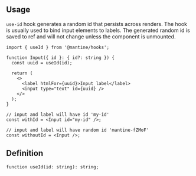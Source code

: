 

## Usage

`use-id` hook generates a random id that persists across renders.
The hook is usually used to bind input elements to labels.
The generated random id is saved to ref and will not change unless the component is unmounted.

```tsx
import { useId } from '@mantine/hooks';

function Input({ id }: { id?: string }) {
  const uuid = useId(id);

  return (
    <>
      <label htmlFor={uuid}>Input label</label>
      <input type="text" id={uuid} />
    </>
  );
}

// input and label will have id 'my-id'
const withId = <Input id="my-id" />;

// input and label will have random id 'mantine-fZMoF'
const withoutId = <Input />;
```

## Definition

```tsx
function useId(id: string): string;
```
